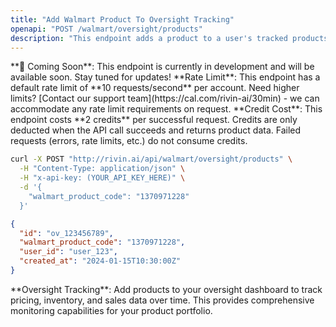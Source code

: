 ```yaml
---
title: "Add Walmart Product To Oversight Tracking"
openapi: "POST /walmart/oversight/products"
description: "This endpoint adds a product to a user's tracked products in Rivin.ai's Oversight product."
---
```


<Warning>
  **🚧 Coming Soon**: This endpoint is currently in development and will be available soon. Stay tuned for updates!
</Warning>

<Note>
  **Rate Limit**: This endpoint has a default rate limit of **10 requests/second** per account. Need higher limits? [Contact our support team](https://cal.com/rivin-ai/30min) - we can accommodate any rate limit requirements on request.
</Note>

<Note>
  **Credit Cost**: This endpoint costs **2 credits** per successful request. Credits are only deducted when the API call succeeds and returns product data. Failed requests (errors, rate limits, etc.) do not consume credits.
</Note>

<RequestExample>

```bash Example request
curl -X POST "http://rivin.ai/api/walmart/oversight/products" \
  -H "Content-Type: application/json" \
  -H "x-api-key: (YOUR_API_KEY_HERE)" \
  -d '{
    "walmart_product_code": "1370971228"
  }'
```

</RequestExample>

<ResponseExample>

```json API Response
{
  "id": "ov_123456789",
  "walmart_product_code": "1370971228",
  "user_id": "user_123",
  "created_at": "2024-01-15T10:30:00Z"
}
```

</ResponseExample>

<Note>
  **Oversight Tracking**: Add products to your oversight dashboard to track pricing, inventory, and sales data over time. This provides comprehensive monitoring capabilities for your product portfolio.
</Note>